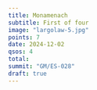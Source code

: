 ```yaml
---
title: Monamenach
subtitle: First of four
image: "largolaw-5.jpg"
points: 7
date: 2024-12-02
qsos: 4
total:
summit: "GM/ES-028"
draft: true
---
```

